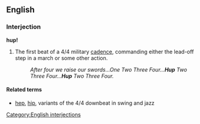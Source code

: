 ==English==

===Interjection===
'''hup!'''

# The first beat of a 4/4 military [[cadence]], commanding either the lead-off step in a march or some other action.
#:''After four we raise our swords...One Two Three Four...'''Hup''' Two Three Four...'''Hup''' Two Three Four.''

====Related terms====
* {{i-c|beat}} [[hep]], [[hip]], variants of the 4/4 downbeat in swing and jazz

[[Category:English interjections]]